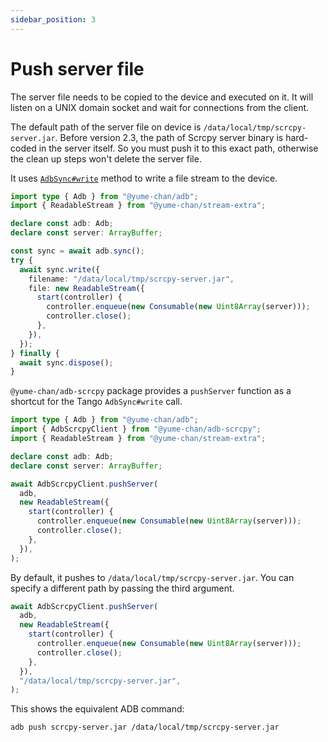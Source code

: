 ```yaml
---
sidebar_position: 3
---
```


# Push server file

The server file needs to be copied to the device and executed on it. It will listen on a UNIX domain socket and wait for connections from the client.

The default path of the server file on device is `/data/local/tmp/scrcpy-server.jar`. Before version 2.3, the path of Scrcpy server binary is hard-coded in the server itself. So you must push it to this exact path, otherwise the clean up steps won't delete the server file.

<Tabs className="runtime-tabs">
<TabItem label="Tango" value="tango">

It uses [`AdbSync#write`](../tango/commands/sync/write.md) method to write a file stream to the device.

```ts transpile
import type { Adb } from "@yume-chan/adb";
import { ReadableStream } from "@yume-chan/stream-extra";

declare const adb: Adb;
declare const server: ArrayBuffer;

const sync = await adb.sync();
try {
  await sync.write({
    filename: "/data/local/tmp/scrcpy-server.jar",
    file: new ReadableStream({
      start(controller) {
        controller.enqueue(new Consumable(new Uint8Array(server)));
        controller.close();
      },
    }),
  });
} finally {
  await sync.dispose();
}
```

</TabItem>
<TabItem label="Tango Scrcpy" value="client">

`@yume-chan/adb-scrcpy` package provides a `pushServer` function as a shortcut for the Tango `AdbSync#write` call.

```ts transpile
import type { Adb } from "@yume-chan/adb";
import { AdbScrcpyClient } from "@yume-chan/adb-scrcpy";
import { ReadableStream } from "@yume-chan/stream-extra";

declare const adb: Adb;
declare const server: ArrayBuffer;

await AdbScrcpyClient.pushServer(
  adb,
  new ReadableStream({
    start(controller) {
      controller.enqueue(new Consumable(new Uint8Array(server)));
      controller.close();
    },
  }),
);
```

By default, it pushes to `/data/local/tmp/scrcpy-server.jar`. You can specify a different path by passing the third argument.

```ts transpile
await AdbScrcpyClient.pushServer(
  adb,
  new ReadableStream({
    start(controller) {
      controller.enqueue(new Consumable(new Uint8Array(server)));
      controller.close();
    },
  }),
  "/data/local/tmp/scrcpy-server.jar",
);
```

</TabItem>
<TabItem label="Shell" value="shell">

This shows the equivalent ADB command:

```bash
adb push scrcpy-server.jar /data/local/tmp/scrcpy-server.jar
```

</TabItem>
</Tabs>
